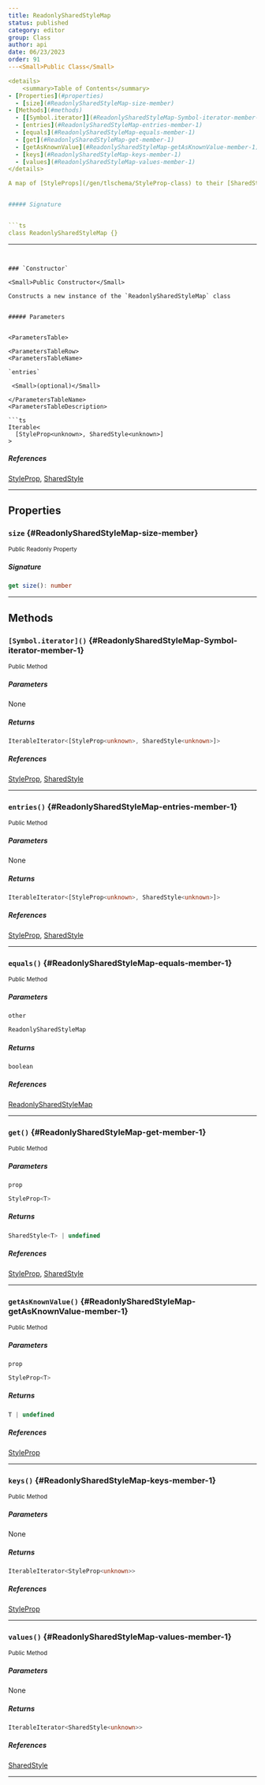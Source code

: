 ```yaml
---
title: ReadonlySharedStyleMap
status: published
category: editor
group: Class
author: api
date: 06/23/2023
order: 91
---<Small>Public Class</Small>

<details>
	<summary>Table of Contents</summary>
- [Properties](#properties)
  - [size](#ReadonlySharedStyleMap-size-member)
- [Methods](#methods)
  - [[Symbol.iterator]](#ReadonlySharedStyleMap-Symbol-iterator-member-1)
  - [entries](#ReadonlySharedStyleMap-entries-member-1)
  - [equals](#ReadonlySharedStyleMap-equals-member-1)
  - [get](#ReadonlySharedStyleMap-get-member-1)
  - [getAsKnownValue](#ReadonlySharedStyleMap-getAsKnownValue-member-1)
  - [keys](#ReadonlySharedStyleMap-keys-member-1)
  - [values](#ReadonlySharedStyleMap-values-member-1)
</details>

A map of [StyleProps](/gen/tlschema/StyleProp-class) to their [SharedStyle](/gen/editor/SharedStyle-type) values. See [Editor.sharedStyles](/gen/editor/Editor-class#Editor-sharedStyles-member).


##### Signature


```ts
class ReadonlySharedStyleMap {}
```

---
```


### `Constructor`

<Small>Public Constructor</Small>

Constructs a new instance of the `ReadonlySharedStyleMap` class


##### Parameters


<ParametersTable>

<ParametersTableRow>
<ParametersTableName>

`entries`

 <Small>(optional)</Small>

</ParametersTableName>
<ParametersTableDescription>

```ts
Iterable<
  [StyleProp<unknown>, SharedStyle<unknown>]
>
```



</ParametersTableDescription>
</ParametersTableRow>
</ParametersTable>

##### References

[StyleProp](/gen/tlschema/StyleProp-class), [SharedStyle](/gen/editor/SharedStyle-type)

---

## Properties

### `size` \{#ReadonlySharedStyleMap-size-member}

<Small>Public Readonly Property</Small>

##### Signature


```ts
get size(): number
```

---

## Methods

### `[Symbol.iterator]()` \{#ReadonlySharedStyleMap-Symbol-iterator-member-1}

<Small>Public Method</Small>

##### Parameters


None

##### Returns


```ts
IterableIterator<[StyleProp<unknown>, SharedStyle<unknown>]>
```

##### References

[StyleProp](/gen/tlschema/StyleProp-class), [SharedStyle](/gen/editor/SharedStyle-type)

---

### `entries()` \{#ReadonlySharedStyleMap-entries-member-1}

<Small>Public Method</Small>

##### Parameters


None

##### Returns


```ts
IterableIterator<[StyleProp<unknown>, SharedStyle<unknown>]>
```

##### References

[StyleProp](/gen/tlschema/StyleProp-class), [SharedStyle](/gen/editor/SharedStyle-type)

---

### `equals()` \{#ReadonlySharedStyleMap-equals-member-1}

<Small>Public Method</Small>

##### Parameters


<ParametersTable>

<ParametersTableRow>
<ParametersTableName>

`other`

</ParametersTableName>
<ParametersTableDescription>

```ts
ReadonlySharedStyleMap
```



</ParametersTableDescription>
</ParametersTableRow>
</ParametersTable>

##### Returns


```ts
boolean
```

##### References

[ReadonlySharedStyleMap](/gen/editor/ReadonlySharedStyleMap-class)

---

### `get()` \{#ReadonlySharedStyleMap-get-member-1}

<Small>Public Method</Small>

##### Parameters


<ParametersTable>

<ParametersTableRow>
<ParametersTableName>

`prop`

</ParametersTableName>
<ParametersTableDescription>

```ts
StyleProp<T>
```



</ParametersTableDescription>
</ParametersTableRow>
</ParametersTable>

##### Returns


```ts
SharedStyle<T> | undefined
```

##### References

[StyleProp](/gen/tlschema/StyleProp-class), [SharedStyle](/gen/editor/SharedStyle-type)

---

### `getAsKnownValue()` \{#ReadonlySharedStyleMap-getAsKnownValue-member-1}

<Small>Public Method</Small>

##### Parameters


<ParametersTable>

<ParametersTableRow>
<ParametersTableName>

`prop`

</ParametersTableName>
<ParametersTableDescription>

```ts
StyleProp<T>
```



</ParametersTableDescription>
</ParametersTableRow>
</ParametersTable>

##### Returns


```ts
T | undefined
```

##### References

[StyleProp](/gen/tlschema/StyleProp-class)

---

### `keys()` \{#ReadonlySharedStyleMap-keys-member-1}

<Small>Public Method</Small>

##### Parameters


None

##### Returns


```ts
IterableIterator<StyleProp<unknown>>
```

##### References

[StyleProp](/gen/tlschema/StyleProp-class)

---

### `values()` \{#ReadonlySharedStyleMap-values-member-1}

<Small>Public Method</Small>

##### Parameters


None

##### Returns


```ts
IterableIterator<SharedStyle<unknown>>
```

##### References

[SharedStyle](/gen/editor/SharedStyle-type)

---

